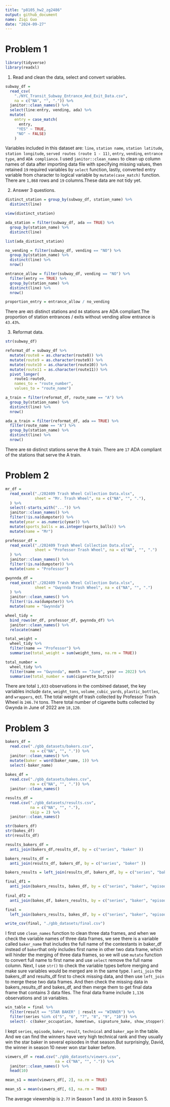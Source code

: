 ```yaml
---
title: "p8105_hw2_zg2486"
output: github_document
name: Ziqi Guo
date: "2024-09-27"
---
```


# Problem 1

```r
library(tidyverse)
library(readxl)
```

1. Read and clean the data, select and convert variables.
```r
subway_df = 
  read_csv(
    "./NYC_Transit_Subway_Entrance_And_Exit_Data.csv", 
    na = c("NA", "", ".")) %>% 
  janitor::clean_names() %>% 
  select(line:entry, vending, ada) %>% 
  mutate(
    entry = case_match(
      entry,
     "YES" ~ TRUE,
     "NO" ~ FALSE)
    ) 
```

Variables included in this dataset are: `line`, `station name`, `station latitude`, `station longitude`, `served routes (route 1 - 11)`, `entry`, `vending`, `entrance type`, and `ADA compliance`. I used `janitor::clean_names` to clean up column names of data after importing data file with specifying missing values, then retained `19` required variables by `select` function, lastly, converted entry variable from character to logical variable by `mutate(case_match)` function. There are `1,868` rows and `19` columns.These data are not tidy yet.

2. Answer 3 questions.
```r
distinct_station = group_by(subway_df, station_name) %>% 
  distinct(line) 

view(distinct_station)

ada_station = filter(subway_df, ada == TRUE) %>% 
  group_by(station_name) %>% 
  distinct(line)

list(ada_distinct_station)

no_vending = filter(subway_df, vending == "NO") %>% 
  group_by(station_name) %>% 
  distinct(line) %>% 
  nrow()

entrance_allow = filter(subway_df, vending == "NO") %>% 
  filter(entry == TRUE) %>% 
  group_by(station_name) %>% 
  distinct(line) %>% 
  nrow()

proportion_entry = entrance_allow / no_vending
```
There are `465` distinct stations and `84` stations are ADA compliant.The proportion of station entrances / exits without vending allow entrance is `43.43%`.

3. Reformat data.
```r
str(subway_df)

reformat_df = subway_df %>%
  mutate(route8 = as.character(route8)) %>% 
  mutate(route9 = as.character(route9)) %>% 
  mutate(route10 = as.character(route10)) %>% 
  mutate(route11 = as.character(route11)) %>% 
  pivot_longer(
    route1:route9,
    names_to = "route_number",
    values_to = "route_name")

a_train = filter(reformat_df, route_name == "A") %>% 
  group_by(station_name) %>% 
  distinct(line) %>% 
  nrow()

ada_a_train = filter(reformat_df, ada == TRUE) %>% 
  filter(route_name == "A") %>% 
  group_by(station_name) %>% 
  distinct(line) %>% 
  nrow()
```
There are `60` distinct stations serve the A train. There are `17` ADA compliant of the stations that serve the A train.



# Problem 2

```r
mr_df = 
  read_excel("./202409 Trash Wheel Collection Data.xlsx",
             sheet = "Mr. Trash Wheel", na = c("NA", "", "."),
  ) %>% 
  select(-starts_with("...")) %>% 
  janitor::clean_names() %>% 
  filter(!is.na(dumpster)) %>% 
  mutate(year = as.numeric(year)) %>% 
  mutate(sports_balls = as.integer(sports_balls)) %>% 
  mutate(name = "Mr") 

professor_df = 
  read_excel("./202409 Trash Wheel Collection Data.xlsx",
             sheet = "Professor Trash Wheel", na = c("NA", "", ".")
  ) %>% 
  janitor::clean_names() %>% 
  filter(!is.na(dumpster)) %>% 
  mutate(name = "Professor")

gwynnda_df = 
  read_excel("./202409 Trash Wheel Collection Data.xlsx",
             sheet = "Gwynnda Trash Wheel", na = c("NA", "", ".")
  ) %>% 
  janitor::clean_names() %>% 
  filter(!is.na(dumpster)) %>% 
  mutate(name = "Gwynnda")

wheel_tidy = 
  bind_rows(mr_df, professor_df, gwynnda_df) %>% 
  janitor::clean_names() %>% 
  relocate(name)

total_weight = 
  wheel_tidy %>% 
  filter(name == "Professor") %>% 
  summarise(total_weight = sum(weight_tons, na.rm = TRUE))

total_number = 
  wheel_tidy %>% 
  filter(name == "Gwynnda", month == "June", year == 2022) %>% 
  summarise(total_number = sum(cigarette_butts))

```
There are total `1,033` observations in the combined dataset, the key variables include `date`, `weight_tons`, `volume_cubic_yards`, `plastic_bottles`, and `wrappers`, ect. The total weight of trash collected by Professor Trash Wheel is `246.74` tons. There total number of cigarette butts collected by Gwynda in June of 2022 are `18,120`.



# Problem 3

```r
bakers_df = 
  read.csv("./gbb_datasets/bakers.csv", 
           na = c("NA", "", ".")) %>% 
  janitor::clean_names() %>% 
  mutate(baker = word(baker_name, 1)) %>% 
  select(-baker_name) 
  
bakes_df = 
  read.csv("./gbb_datasets/bakes.csv",
           na = c("NA", "", ".")) %>% 
  janitor::clean_names() 

results_df = 
  read.csv("./gbb_datasets/results.csv",
           na = c("NA", "", "."),
           skip = 2) %>% 
  janitor::clean_names() 

str(bakers_df)
str(bakes_df)
str(results_df)

results_bakers_df = 
  anti_join(bakers_df,results_df, by = c("series", "baker" ))

bakers_results_df =
  anti_join(results_df, bakers_df, by = c("series", "baker" ))

bakers_results = left_join(results_df, bakers_df, by = c("series", "baker" ))

final_df1 = 
  anti_join(bakers_results, bakes_df, by = c("series", "baker", "episode"))
  
final_df2 = 
  anti_join(bakes_df, bakers_results, by = c("series", "baker", "episode"))

final = 
  left_join(bakers_results, bakes_df, by = c("series", "baker", "episode")) 

write_csv(final, "./gbb_datasets/final.csv")
```
I first use `clean_names` function to clean three data frames, and when we check the variable names of three data frames, we see there is a variable called `baker_name` that includes the full name of the contestants in baker_df instead of `baker`that only includes first name in other two data frame, which will hinder the merging of three data frames, so we will use `mutate` function to convert full name to first name and use `select` remove the full name column. Next, I use `str()` to check the variable types before merging and make sure variables would be merged are in the same type. I `anti_join` the bakers_df and results_df first to check missing data, and then use `left_join` to merge these two data frames. And then check the missing data in bakers_results_df and bakes_df, and then merge them to get final data frame that contains 3 data files. The final data frame include `1,136` observations and `10` variables. 

```{r=win}
win_table = final %>% 
  filter(result == "STAR BAKER" | result == "WINNER") %>% 
  filter(series %in% c("5", "6", "7", "8", "9", "10")) %>% 
  select(- c(baker_occupation, hometown, signature_bake, show_stopper))
```
I kept `series`, `episode`, `baker`, `result`, `technical` and `baker_age` in the table. And we can find the winners have very high technical rank and they usually win the star baker in several episodes in that season.But surprisingly, David, the winner in season 10 never won star baker before. 

```r
viewers_df = read.csv("./gbb_datasets/viewers.csv",
                      na = c("NA", "", ".")) %>% 
  janitor::clean_names() %>% 
  head(10)

mean_s1 = mean(viewers_df[, 2], na.rm = TRUE)

mean_s5 = mean(viewers_df[, 6], na.rm = TRUE)
```
The average viewership is `2.77` in Season 1 and `10.0393` in Season 5. 

 






